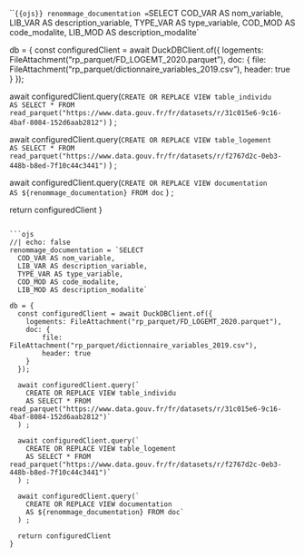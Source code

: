 ```{{ojs}}
renommage_documentation = `SELECT 
  COD_VAR AS nom_variable, 
  LIB_VAR AS description_variable, 
  TYPE_VAR AS type_variable, 
  COD_MOD AS code_modalite, 
  LIB_MOD AS description_modalite`

db = {
  const configuredClient = await DuckDBClient.of({
    logements: FileAttachment("rp_parquet/FD_LOGEMT_2020.parquet"),
    doc: {
        file: FileAttachment("rp_parquet/dictionnaire_variables_2019.csv"),
        header: true
    }
  });

  await configuredClient.query(`
    CREATE OR REPLACE VIEW table_individu 
    AS SELECT * FROM read_parquet("https://www.data.gouv.fr/fr/datasets/r/31c015e6-9c16-4baf-8084-152d6aab2812")`
  ) ;

  await configuredClient.query(`
    CREATE OR REPLACE VIEW table_logement 
    AS SELECT * FROM read_parquet("https://www.data.gouv.fr/fr/datasets/r/f2767d2c-0eb3-448b-b8ed-7f10c44c3441")`
  ) ;

  await configuredClient.query(`
    CREATE OR REPLACE VIEW documentation 
    AS ${renommage_documentation} FROM doc`
  ) ;

  return configuredClient
}
```

```ojs
//| echo: false
renommage_documentation = `SELECT 
  COD_VAR AS nom_variable, 
  LIB_VAR AS description_variable, 
  TYPE_VAR AS type_variable, 
  COD_MOD AS code_modalite, 
  LIB_MOD AS description_modalite`

db = {
  const configuredClient = await DuckDBClient.of({
    logements: FileAttachment("rp_parquet/FD_LOGEMT_2020.parquet"),
    doc: {
        file: FileAttachment("rp_parquet/dictionnaire_variables_2019.csv"),
        header: true
    }
  });

  await configuredClient.query(`
    CREATE OR REPLACE VIEW table_individu 
    AS SELECT * FROM read_parquet("https://www.data.gouv.fr/fr/datasets/r/31c015e6-9c16-4baf-8084-152d6aab2812")`
  ) ;

  await configuredClient.query(`
    CREATE OR REPLACE VIEW table_logement 
    AS SELECT * FROM read_parquet("https://www.data.gouv.fr/fr/datasets/r/f2767d2c-0eb3-448b-b8ed-7f10c44c3441")`
  ) ;

  await configuredClient.query(`
    CREATE OR REPLACE VIEW documentation 
    AS ${renommage_documentation} FROM doc`
  ) ;

  return configuredClient
}
```

